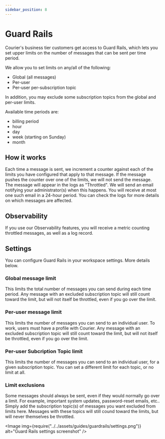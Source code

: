 ```yaml
---
sidebar_position: 8
---
```



# Guard Rails

Courier's business tier customers get access to Guard Rails, which lets you set upper limits on the number of messages that can be sent per time period.

We allow you to set limits on any/all of the following:
- Global (all messages)
- Per-user
- Per-user per-subscription topic

In addition, you may exclude some subscription topics from the global and per-user limits.

Available time periods are:
- billing period
- hour
- day
- week (starting on Sunday)
- month

## How it works

Each time a message is sent, we increment a counter against each of the limits you have configured that apply to that message. If the message pushes the counter over one of the limits, we will not send the message.
The message will appear in the logs as "Throttled". We will send an email notifying your administrator(s) when this happens. You will receive at most one such email in a 24-hour period. You can check the logs for more details
on which messages are affected.

## Observability

If you use our Observability features, you will receive a metric counting throttled messages, as well as a log record.

## Settings

You can configure Guard Rails in your workspace settings. More details below.

### Global message limit

This limits the total number of messages you can send during each time period. Any message with an excluded subscription topic will still count toward the limit, but will not itself be throttled, even if you go over the limit.

### Per-user message limit

This limits the number of messages you can send to an individual user. To work, users must have a profile with Courier. Any message with an excluded subscription topic will still count toward the limit, but will not itself be throttled, even if you go over the limit.

### Per-user Subcription Topic limit

This limits the number of messages you can send to an individual user, for a given subscription topic. You can set a different limit for each topic, or no limit at all.

### Limit exclusions

Some messages should always be sent, even if they would normally go over a limit. For example, important system updates, password-reset emails, etc.. Simply add the subscription topic(s) of messages you want excluded from limits here. Messages with these topics will still cound toward the limits, but will never themselves be throttled.

<Image img={require("../../assets/guides/guardrails/settings.png")} alt="Guard Rails settings screenshot" />
